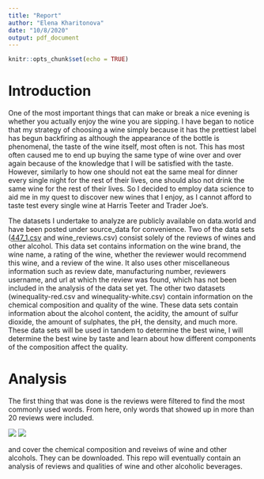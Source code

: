 ```yaml
---
title: "Report"
author: "Elena Kharitonova"
date: "10/8/2020"
output: pdf_document
---
```


```r
knitr::opts_chunk$set(echo = TRUE)
```

# Introduction

One of the most important things that can make or break a nice evening is whether you actually enjoy the wine you are sipping. I have began to notice that my strategy of choosing a wine simply because it has the prettiest label has begun backfiring as although the appearance of the bottle is phenomenal, the taste of the wine itself, most often is not. This has most often caused me to end up buying the same type of wine over and over again because of the knowledge that I will be satisfied with the taste. However, similarly to how one should not eat the same meal for dinner every single night for the rest of their lives, one should also not drink the same wine for the rest of their lives. So I decided to employ data science to aid me in my quest to discover new wines that I enjoy, as I cannot afford to taste test every single wine at Harris Teeter and Trader Joe's.

The datasets I undertake to analyze are publicly available on data.world and have been posted under source_data for convenience. Two of the data sets ([447_1.csv][data1] and wine_reviews.csv) consist solely of the reviews of wines and other alcohol. This data set contains information on the wine brand, the wine name, a rating of the wine, whether the reviewer would recommend this wine, and a review of the wine. It also uses other miscellaneous information such as review date, manufacturing number, reviewers username, and url at which the review was found, which has not been included in the analysis of the data set yet. The other two datasets (winequality-red.csv and winequality-white.csv) contain information on the chemical composition and quality of the wine. These data sets contain information about the alcohol content, the acidity, the amount of sulfur dioxide, the amount of sulphates, the pH, the density, and much more. These data sets will be used in tandem to determine the best wine, I will determine the best wine by taste and learn about how different components of the composition affect the quality. 

# Analysis

The first thing that was done is the reviews were filtered to find the most commonly used words. From here, only words that showed up in more than 20 reviews were included. 


![](report1figures/figure1.png)
![](report1figures/figure2.png)



and cover the chemical composition and reveiws of wine and other alcohols. They can be downloaded.
This repo will eventually contain an analysis of reviews and qualities of wine and other alcoholic beverages.

[data1]:https://www.kaggle.com/claudiodavi/superhero-set
